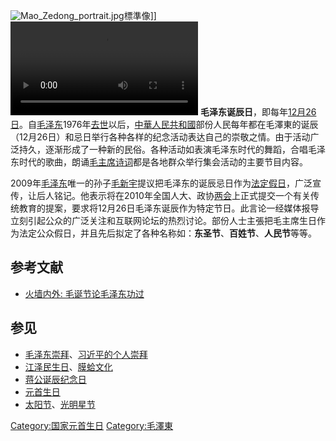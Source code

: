 {{No footnotes|time=2021-12-14T12:29:05+00:00}}
[[File:Mao_Zedong_portrait.jpg|thumb]]標準像]]
[[File:2020年12月25日_毛泽东诞辰127周年_民众夜赴韶山纪念.webm|2020年12月25日 毛泽东诞辰127周年 民众夜赴韶山纪念]]
'''毛泽东诞辰日'''，即每年[[12月26日|12月26日]]。自[[毛泽东|毛泽东]]1976年[[毛泽东之死|去世]]以后，[[中華人民共和國|中華人民共和國]]部份人民每年都在毛澤東的诞辰（12月26日）和忌日举行各种各样的纪念活动表达自己的崇敬之情。由于活动广泛持久，逐渐形成了一种新的民俗。各种活动如表演毛泽东时代的舞蹈，合唱毛泽东时代的歌曲，朗诵[[毛主席诗词|毛主席诗词]]都是各地群众举行集会活动的主要节目内容。

2009年[[毛泽东|毛泽东]]唯一的孙子[[毛新宇|毛新宇]]提议把毛泽东的诞辰忌日作为[[法定假日|法定假日]]，广泛宣传，让后人铭记。他表示将在2010年全国人大、政协[[两会|两会]]上正式提交一个有关传统教育的提案，要求将12月26日毛泽东诞辰作为特定节日。此言论一经媒体报导立刻引起公众的广泛关注和互联网论坛的热烈讨论。部份人士主張把毛主席生日作为法定公众假日，并且先后拟定了各种名称如：'''东圣节'''、'''百姓节'''、'''人民节'''等等。

==参考文献==
* [https://www.voachinese.com/a/error-401-episode-71-mao-zedong/1818210.html 火墙内外: 毛诞节论毛泽东功过] {{Wayback|url=https://www.voachinese.com/a/error-401-episode-71-mao-zedong/1818210.html |date=20180305202628 }}
{{reflist}}

{{VOA}}

==参见==
*[[毛泽东崇拜|毛泽东崇拜]]、[[习近平的个人崇拜|习近平的个人崇拜]]
*[[江泽民生日|江泽民生日]]、[[膜蛤文化|膜蛤文化]]
*[[蒋公诞辰纪念日|蒋公诞辰纪念日]]
*[[元首生日|元首生日]]
*[[太阳节|太阳节]]、[[光明星节|光明星节]]

{{毛泽东}}
[[Category:国家元首生日|Category:国家元首生日]]
[[Category:毛澤東|Category:毛澤東]]